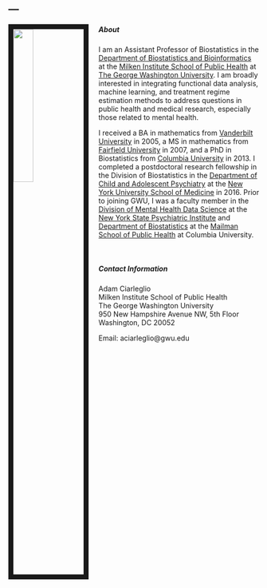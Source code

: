 ---
---

<img src="images/ac1.jpg" style="width:28%; border:10px solid; margin-right: 20px" align="left">

##### About 
I am an Assistant Professor of Biostatistics in the [Department of Biostatistics and Bioinformatics](https://publichealth.gwu.edu/departments/biostatistics-and-bioinformatics) at the [Milken Institute School of Public Health](https://publichealth.gwu.edu) at [The George Washington University](https://www.gwu.edu).  I am broadly interested in integrating functional data analysis,  machine learning, and treatment regime estimation methods to address questions in public health and medical research, especially those related to mental health.   

I received a BA in mathematics from [Vanderbilt University](https://www.vanderbilt.edu) in 2005, a MS in mathematics from [Fairfield University](https://www.fairfield.edu) in 2007, and a PhD in Biostatistics from [Columbia University](https://www.columbia.edu) in 2013.  I completed a postdoctoral research fellowship in the Division of Biostatistics in the [Department of Child and Adolescent Psychiatry](https://med.nyu.edu/child-adolescent-psychiatry/) at the [New York University School of Medicine](https://med.nyu.edu) in 2016.  Prior to joining GWU, I was a faculty member in the [Division of Mental Health Data Science](https://www.columbiapsychiatry.org/mental-health-data-science) at the [New York State Psychiatric Institute](https://nyspi.org) and [Department of Biostatistics](https://www.mailman.columbia.edu/become-student/departments/biostatistics) at the [Mailman School of Public Health](https://www.mailman.columbia.edu) at Columbia University.

<br>
  
##### Contact Information
Adam Ciarleglio \
Milken Institute School of Public Health \
The George Washington University \   
950 New Hampshire Avenue NW, 5th Floor \   
Washington, DC 20052 \  
\  

Email: aciarleglio@gwu.edu

<link rel="stylesheet" href="styles.css" type="text/css">
